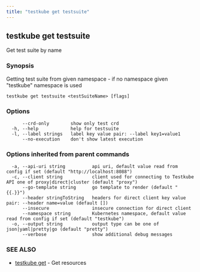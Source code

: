 ```yaml
---
title: "testkube get testsuite"
---
```



<LegacyWarning />

## testkube get testsuite

Get test suite by name

### Synopsis

Getting test suite from given namespace - if no namespace given "testkube" namespace is used

```
testkube get testsuite <testSuiteName> [flags]
```

### Options

```
      --crd-only        show only test crd
  -h, --help            help for testsuite
  -l, --label strings   label key value pair: --label key1=value1
      --no-execution    don't show latest execution
```

### Options inherited from parent commands

```
  -a, --api-uri string          api uri, default value read from config if set (default "http://localhost:8088")
  -c, --client string           client used for connecting to Testkube API one of proxy|direct|cluster (default "proxy")
      --go-template string      go template to render (default "{{.}}")
      --header stringToString   headers for direct client key value pair: --header name=value (default [])
      --insecure                insecure connection for direct client
      --namespace string        Kubernetes namespace, default value read from config if set (default "testkube")
  -o, --output string           output type can be one of json|yaml|pretty|go (default "pretty")
      --verbose                 show additional debug messages
```

### SEE ALSO

* [testkube get](testkube-get.mdx)	 - Get resources

